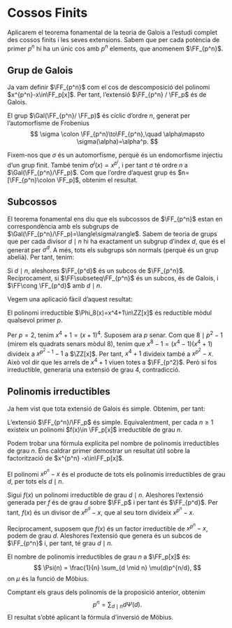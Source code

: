 # Cossos Finits

Aplicarem el teorema fonamental de la teoria de Galois a l'estudi complet des cossos finits i les
seves extensions. Sabem que per cada potència de primer $p^n$ hi ha un únic cos amb $p^n$ elements,
que anomenem $\FF_{p^n}$.

## Grup de Galois

Ja vam definir $\FF_{p^n}$ com el cos de descomposició del polinomi $x^{p^n}-x\in\FF_p[x]$. Per tant,
l'extensió $\FF_{p^n} / \FF_p$ és de Galois.

::: {.lemma}
El grup $\Gal(\FF_{p^n}/ \FF_p)$ és cíclic d'ordre $n$, generat per l'automorfisme de Frobenius
$$
\sigma \colon \FF_{p^n}\to\FF_{p^n},\quad \alpha\mapsto \sigma(\alpha)=\alpha^p.
$$
:::

::: {.proof}
Fixem-nos que $\sigma$ és un automorfisme, perquè és un endomorfisme injectiu d'un grup finit. També tenim
$\sigma^i(x) = x^{p^i}$, i per tant $\sigma$ té ordre $n$ a $\Gal(\FF_{p^n}/\FF_p)$. Com que l'ordre
d'aquest grup és $n=[\FF_{p^n}\colon \FF_p]$, obtenim el resultat.
:::

## Subcossos

El teorema fonamental ens diu que els subcossos de $\FF_{p^n}$ estan en correspondència amb els subgrups
de $\Gal(\FF_{p^n}/\FF_p)=\langle\sigma\rangle$. Sabem de teoria de grups que per cada divisor $d\mid n$
hi ha exactament un subgrup d'índex $d$, que és el generat per $\sigma^{d}$. A més, tots els subgrups
són normals (perquè és un grup abelià). Per tant, tenim:

::: {.proposition}
Si $d\mid n$, aleshores $\FF_{p^d}$ és un subcos de $\FF_{p^n}$. Recíprocament, si
$\FF\subseteq\FF_{p^n}$ és un subcos, és de Galois, i  $\FF\cong \FF_{p^d}$ amb $d\mid n$.
:::

Vegem una aplicació fàcil d'aquest resultat:

::: {.corollary}
El polinomi irreductible $\Phi_8(x)=x^4+1\in\ZZ[x]$ és reductible mòdul qualsevol primer $p$.
:::

::: {.proof}
Per $p=2$, tenim $x^4+1 = (x+1)^4$. Suposem ara $p$ senar. Com que $8\mid p^2-1$ (mirem els quadrats senars
mòdul $8$), tenim que $x^8-1=(x^4-1)(x^4+1)$ divideix a $x^{p^2-1}-1$ a $\ZZ[x]$. Per tant, $x^4+1$ divideix
també a $x^{p^2}-x$. Això vol dir que les arrels de $x^4+1$ viuen totes a $\FF_{p^2}$. Però si fos irreductible,
generaria una extensió de grau $4$, contradicció.
:::

## Polinomis irreductibles

Ja hem vist que tota extensió de Galois és simple. Obtenim,
per tant:

::: {.proposition #existencia-polis-irred-Fp}
L'extensió $\FF_{p^n}/\FF_p$ és simple. Equivalentment, per cada $n\geq 1$
existeix un polinomi $f(x)\in \FF_p[x]$ irreductible de grau $n$.
:::

Podem trobar una fórmula explícita pel nombre de polinomis irreductibles de grau $n$. Ens
caldrar primer demostrar un resultat útil sobre la factorització de $x^{p^n} -x\in\FF_p[x]$.

::: {.proposition}
El polinomi $x^{p^n}-x$ és el producte de tots els polinomis irreductibles
de grau $d$, per tots els $d\mid n$.
:::
::: {.proof}
Sigui $f(x)$ un polinomi irreductible de grau $d\mid n$. Aleshores l'extensió
generada per $f$ és de grau $d$ sobre $\FF_p$ i per tant és $\FF_{p^d}$. Per tant,
$f(x)$ és un divisor de $x^{p^d}-x$, que al seu torn divideix $x^{p^n}-x$.

Recíprocament, suposem que $f(x)$ és un factor irreductible de $x^{p^n}-x$, podem de grau $d$. Aleshores
l'extensió que genera és un subcos de $\FF_{p^n}$ i, per tant, té grau $d\mid n$.
:::

::: {.corollary}
El nombre de polinomis irreductibles de grau $n$ a $\FF_p[x]$ és:
$$
\Psi(n) = \frac{1}{n} \sum_{d \mid n} \mu(d)p^{n/d},
$$
on $\mu$ és la funció de Möbius.
:::
::: {.proof}
Comptant els graus dels polinomis de la proposició anterior, obtenim
$$
p^n = \sum_{d\mid n} d \Psi(d).
$$
El resultat s'obté aplicant la fórmula d'inversió de Möbius.
:::
